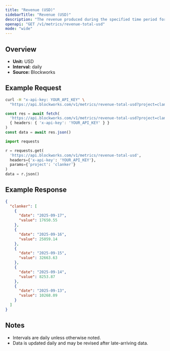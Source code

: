 ```yaml
---
title: "Revenue (USD)"
sidebarTitle: "Revenue (USD)"
description: "The revenue produced during the specified time period for given project."
openapi: "GET /v1/metrics/revenue-total-usd"
mode: "wide"
---
```


## Overview

- **Unit:** USD
- **Interval:** daily
- **Source:** Blockworks

## Example Request

<CodeGroup>

```bash cURL
curl -H "x-api-key: YOUR_API_KEY" \
  "https://api.blockworks.com/v1/metrics/revenue-total-usd?project=clanker"
```

```typescript TypeScript
const res = await fetch(
  'https://api.blockworks.com/v1/metrics/revenue-total-usd?project=clanker',
  { headers: { 'x-api-key': 'YOUR_API_KEY' } }
)
const data = await res.json()
```

```python Python
import requests

r = requests.get(
  'https://api.blockworks.com/v1/metrics/revenue-total-usd',
  headers={'x-api-key': 'YOUR_API_KEY'},
  params={'project': 'clanker'}
)
data = r.json()
```

</CodeGroup>

## Example Response

```json
{
  "clanker": [
    {
      "date": "2025-09-17",
      "value": 17650.55
    },
    {
      "date": "2025-09-16",
      "value": 25059.14
    },
    {
      "date": "2025-09-15",
      "value": 32663.63
    },
    {
      "date": "2025-09-14",
      "value": 8253.87
    },
    {
      "date": "2025-09-13",
      "value": 10268.09
    }
  ]
}
```

## Notes
- Intervals are daily unless otherwise noted.
- Data is updated daily and may be revised after late-arriving data.